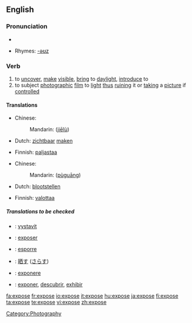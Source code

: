 {{see|exposé}}

==English==

===Pronunciation===
*{{audio|en-us-expose.ogg|Audio (US)}}

*Rhymes: [[Rhymes:English:-əʊz|-əʊz]]

===Verb===
{{en-verb|expos|ing}}

#to [[uncover]], [[make]] [[visible]], [[bring]] to [[daylight]], [[introduce]] to
#to subject [[photograph]]ic [[film]] to [[light]] [[thus]] [[ruin]]ing it or [[take|taking]] a [[picture]] if [[control]]led

====Translations====
{{trans-top|to uncover, make visible, bring to daylight, introduce to}}
*Chinese:
*:Mandarin: {{zh-ts|揭露|揭露}} ([[jiē]][[lù]])
*Dutch: [[zichtbaar]] [[maken]]
{{trans-mid}}
*Finnish: [[paljastaa]]
{{trans-bottom}}

{{trans-top|to subject photographic film to light thus ruining it or taking a picture if controlled}}
*Chinese:
*:Mandarin: {{zh-ts|曝光|曝光}} ([[pù]][[guāng]])
*Dutch: [[blootstellen]]
{{trans-mid}}
*Finnish: [[valottaa]]
{{trans-bottom}}

=====Translations to be checked=====
{{checktrans}}
{{top}}
*{{ttbc|Czech}}: [[vystavit]]
*{{ttbc|French}}: [[exposer]]
*{{ttbc|Italian}}: [[esporre]]
{{mid}}
*{{ttbc|Japanese}}: [[晒す]] ([[さらす]])
*{{ttbc|Latin}}: [[exponere]]
*{{ttbc|Spanish}}: [[exponer]], [[descubrir]], [[exhibir]]
{{bottom}}

[[Category:Photography]]

[[fa:expose]]
[[fr:expose]]
[[io:expose]]
[[it:expose]]
[[hu:expose]]
[[ja:expose]]
[[fi:expose]]
[[ta:expose]]
[[te:expose]]
[[vi:expose]]
[[zh:expose]]